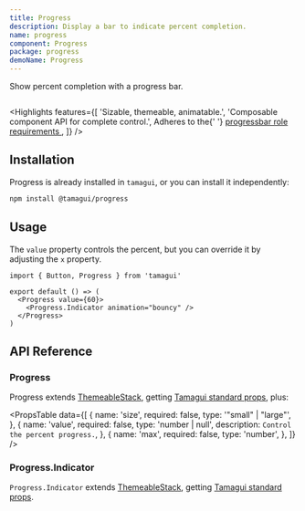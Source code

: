 ```yaml
---
title: Progress
description: Display a bar to indicate percent completion.
name: progress
component: Progress
package: progress
demoName: Progress
---
```


<Description>Show percent completion with a progress bar.</Description>

<HeroContainer showAnimationDriverControl>
  <ProgressDemo />
</HeroContainer>

```tsx hero template=Progress

```

<Highlights
  features={[
    'Sizable, themeable, animatable.',
    'Composable component API for complete control.',
    <span>
      Adheres to the{' '}
      <a href="https://www.w3.org/TR/wai-aria-1.2/#progressbar">
        progressbar role requirements
      </a>
    </span>,
  ]}
/>

## Installation

Progress is already installed in `tamagui`, or you can install it independently:

```bash
npm install @tamagui/progress
```

## Usage

The `value` property controls the percent, but you can override it by adjusting the `x` property.

```tsx
import { Button, Progress } from 'tamagui'

export default () => (
  <Progress value={60}>
    <Progress.Indicator animation="bouncy" />
  </Progress>
)
```

## API Reference

### Progress

Progress extends [ThemeableStack](/docs/components/stacks#themeablestack), getting [Tamagui standard props](/docs/styling/props), plus:

<PropsTable
  data={[
    {
      name: 'size',
      required: false,
      type: '"small" | "large"',
    },
    {
      name: 'value',
      required: false,
      type: 'number | null',
      description: `Control the percent progress.`,
    },
    {
      name: 'max',
      required: false,
      type: 'number',
    },
  ]}
/>

### Progress.Indicator

`Progress.Indicator` extends [ThemeableStack](/docs/components/stacks#themeablestack), getting [Tamagui standard props](/docs/styling/props).
